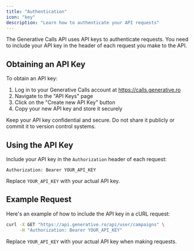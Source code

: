 ```yaml
---
title: "Authentication"
icon: "key"
description: "Learn how to authenticate your API requests"
---
```


The Generative Calls API uses API keys to authenticate requests. You need to include your API key in the header of each request you make to the API.

## Obtaining an API Key

To obtain an API key:

1. Log in to your Generative Calls account at https://calls.generative.ro
2. Navigate to the "API Keys" page
3. Click on the "Create new API Key" button
4. Copy your new API key and store it securely

<Warning>
  Keep your API key confidential and secure. Do not share it publicly or commit
  it to version control systems.
</Warning>

## Using the API Key

Include your API key in the `Authorization` header of each request:

```
Authorization: Bearer YOUR_API_KEY
```

Replace `YOUR_API_KEY` with your actual API key.

## Example Request

Here's an example of how to include the API key in a cURL request:

```bash
curl -X GET "https://api.generative.ro/api/user/campaigns" \
     -H "Authorization: Bearer YOUR_API_KEY"
```

Replace `YOUR_API_KEY` with your actual API key when making requests.